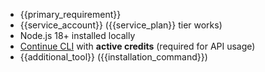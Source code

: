 - {{primary_requirement}}
- {{service_account}} ({{service_plan}} tier works)
- Node.js 18+ installed locally
- [Continue CLI](https://docs.continue.dev/guides/cli) with **active credits** (required for API usage)
- {{additional_tool}} ({{installation_command}})

<Snippet file="cookbook-setup-steps.mdx" />